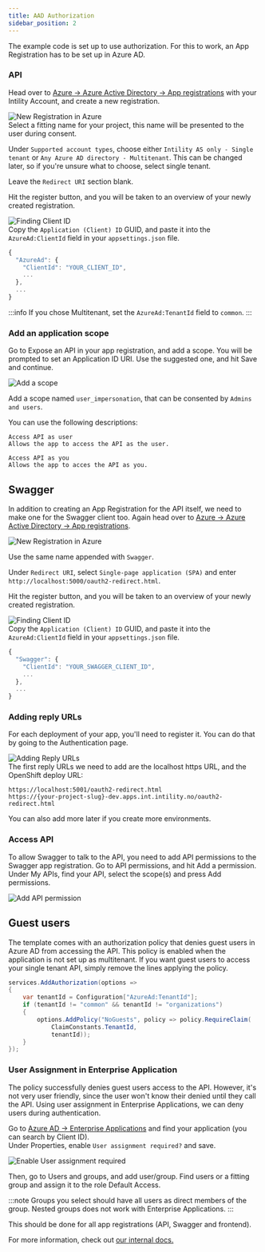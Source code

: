 ```yaml
---
title: AAD Authorization
sidebar_position: 2
---
```


The example code is set up to use authorization. For this to work, an App Registration has to be set up in Azure AD.

### API

Head over to [Azure -> Azure Active Directory -> App registrations](https://portal.azure.com/#blade/Microsoft_AAD_IAM/ActiveDirectoryMenuBlade/RegisteredApps)
with your Intility Account, and create a new registration.

![New Registration in Azure](/img/azure-new-dotnet.png)  
Select a fitting name for your project, this name will be presented to the user during consent.

Under `Supported account types`, choose either `Intility AS only - Single tenant` or `Any Azure AD directory - Multitenant`.
This can be changed later, so if you're unsure what to choose, select single tenant.

Leave the `Redirect URI` section blank.

Hit the register button, and you will be taken to an overview of your newly created registration.

![Finding Client ID](/img/azure-clientid-dotnet.png)  
Copy the `Application (Client) ID` GUID, and paste it into the `AzureAd:ClientId` field in your `appsettings.json` file.

```jsx title="appsettings.json"
{
  "AzureAd": {
    "ClientId": "YOUR_CLIENT_ID",
    ...
  },
  ...
}
```

:::info
If you chose Multitenant, set the `AzureAd:TenantId` field to `common`.
:::

### Add an application scope

Go to Expose an API in your app registration, and add a scope.
You will be prompted to set an Application ID URI.
Use the suggested one, and hit Save and continue.

![Add a scope](/img/azure-add-scope.png)

Add a scope named `user_impersonation`, that can be consented by `Admins and users`.

You can use the following descriptions:
```
Access API as user
Allows the app to access the API as the user.

Access API as you
Allows the app to acces the API as you.
```

## Swagger

In addition to creating an App Registration for the API itself, we need to make one for the Swagger client too.
Again head over to [Azure -> Azure Active Directory -> App registrations](https://portal.azure.com/#blade/Microsoft_AAD_IAM/ActiveDirectoryMenuBlade/RegisteredApps).

![New Registration in Azure](/img/azure-new-swagger.png)  

Use the same name appended with `Swagger`.

Under `Redirect URI`, select `Single-page application (SPA)` and enter `http://localhost:5000/oauth2-redirect.html`.

Hit the register button, and you will be taken to an overview of your newly created registration.

![Finding Client ID](/img/azure-clientid-swagger.png)  
Copy the `Application (Client) ID` GUID, and paste it into the `AzureAd:ClientId` field in your `appsettings.json` file.

```jsx title="appsettings.json"
{
  "Swagger": {
    "ClientId": "YOUR_SWAGGER_CLIENT_ID",
    ...
  },
  ...
}
```

### Adding reply URLs

For each deployment of your app, you'll need to register it. You can do that by going to the Authentication page.

![Adding Reply URLs](/img/azure-replyurls-swagger.png)  
The first reply URLs we need to add are the localhost https URL, and the OpenShift deploy URL:

```
https://localhost:5001/oauth2-redirect.html
https://{your-project-slug}-dev.apps.int.intility.no/oauth2-redirect.html
```

You can also add more later if you create more environments.

### Access API

To allow Swagger to talk to the API, you need to add API permissions to the Swagger app registration.
Go to API permissions, and hit Add a permission.
Under My APIs, find your API, select the scope(s) and press Add permissions.

![Add API permission](/img/azure-api-permissions.png)

## Guest users

The template comes with an authorization policy that denies guest users in Azure AD from accessing the API.
This policy is enabled when the application is not set up as multitenant.
If you want guest users to access your single tenant API, simply remove the lines applying the policy.

```csharp title=Startup.cs
services.AddAuthorization(options =>
{
    var tenantId = Configuration["AzureAd:TenantId"];
    if (tenantId != "common" && tenantId != "organizations")
    {
        options.AddPolicy("NoGuests", policy => policy.RequireClaim(
            ClaimConstants.TenantId,
            tenantId));
    }
});
```

### User Assignment in Enterprise Application

The policy successfully denies guest users access to the API.
However, it's not very user friendly, since the user won't know their denied until they call the API.
Using user assignment in Enterprise Applications, we can deny users during authentication.

Go to [Azure AD -> Enterprise Applications](https://portal.azure.com/#blade/Microsoft_AAD_IAM/StartboardApplicationsMenuBlade/AllApps/menuId/) and find your application (you can search by Client ID).  
Under Properties, enable `User assignment required?` and save.

![Enable User assignment required](/img/azure-user-assignment.png)

Then, go to Users and groups, and add user/group. Find users or a fitting group and assign it to the role Default Access.

:::note
Groups you select should have all users as direct members of the group. Nested groups does not work with Enterprise Applications.
:::

This should be done for all app registrations (API, Swagger and frontend).

For more information, check out [our internal docs.](https://gitlab.intility.com/groups/documentation/-/wikis/Security/API-sikkerhet-med-Azure-AD)
